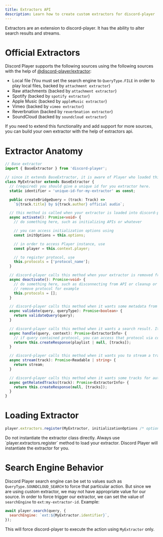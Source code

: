 ```yaml
---
title: Extractors API
description: Learn how to create custom extractors for discord-player
---
```


Extractors are an extension to discord-player. It has the ability to alter search results and streams.

# Official Extractors

Discord Player supports the following sources using the following sources with the help of [@discord-player/extractor](https://npm.im/@discord-player/extractor):

- Local file (You must set the search engine to `QueryType.FILE` in order to play local files, backed by `attachment extractor`)
- Raw attachments (backed by `attachment extractor`)
- Spotify (backed by `spotify extractor`)
- Apple Music (backed by `appleMusic extractor`)
- Vimeo (backed by `vimeo extractor`)
- Reverbnation (backed by `reverbnation extractor`)
- SoundCloud (backed by `soundcloud extractor`)

If you need to extend this functionality and add support for more sources, you can build your own extractor with the help of extractors api.

# Extractor Anatomy

```ts title="MyExtractor.ts"
// Base extractor
import { BaseExtractor } from 'discord-player';

// since it extends BaseExtractor, it is aware of Player who loaded this extractor and thus can access information such as queue, voice connections and more. Those data exist inside context property of BaseExtractor, which is an instance of ExtractorExecutionContext and can be accessed using `this.context`.
class MyExtractor extends BaseExtractor {
  // (required) you should give a unique id for you extractor here.
  static identifier = 'unique-id-for-my-extractor' as const;

  public createBridgeQuery = (track: Track) =>
    `${track.title} by ${track.author} official audio`;

  // this method is called when your extractor is loaded into discord-player's registry
  async activate(): Promise<void> {
    // do something here, such as initializing APIs or whatever

    // you can access initialization options using
    const initOptions = this.options;

    // in order to access Player instance, use
    const player = this.context.player;

    // to register protocol, use
    this.protocols = ['protocol_name'];
  }

  // discord-player calls this method when your extractor is removed from its registry
  async deactivate(): Promise<void> {
    // do something here, such as disconnecting from API or cleanup or whatever it is
    // remove protocol for example
    this.protocols = [];
  }

  // discord-player calls this method when it wants some metadata from you. When you return true, discord-player will use you for further processing. If you return false here, discord-player will query another extractor from its registry.
  async validate(query, queryType): Promise<boolean> {
    return validateQuery(query);
  }

  // discord-player calls this method when it wants a search result. It is called with the search query and a context parameter (options passed to player.search() method)
  async handle(query, context): Promise<ExtractorInfo> {
    // if query contained protocol, you can access that protocol via context.protocol
    return this.createResponse(playlist | null, [tracks]);
  }

  // discord-player calls this method when it wants you to stream a track. You can either return raw url pointing at a stream or node.js readable stream object. Note: this method wont be called if onBeforeCreateStream was used. It is called with discord-player track object.
  async stream(track): Promise<Readable | string> {
    return stream;
  }

  // discord-player calls this method when it wants some tracks for autoplay mode.
  async getRelatedTracks(track): Promise<ExtractorInfo> {
    return this.createResponse(null, [tracks]);
  }
}
```

# Loading Extractor

```js
player.extractors.register(MyExtractor, initializationOptions /* optional */);
```

<Callout type="warn">
  Do not instantiate the extractor class directly. Always use
  `player.extractors.register` method to load your extractor. Discord Player
  will instantiate the extractor for you.
</Callout>

# Search Engine Behavior

Discord Player search engine can be set to values such as `QueryType.SOUNDCLOUD_SEARCH` to force that particular action. But since we are using custom extractor, we may not have appropriate value for our source. In order to force trigger our extractor, we can set the value of `searchEngine` to `ext:my-extractor-id`. Example:

```js title="search.js"
await player.search(query, {
  searchEngine: `ext:${MyExtractor.identifier}`,
});
```

This will force discord-player to execute the action using `MyExtractor` only.

